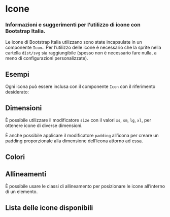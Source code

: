 
<Meta title='Documentazione/Utilities/Icone' of={Icon} />

# Icone

### Informazioni e suggerimenti per l’utilizzo di icone con Bootstrap Italia.

Le icone di Bootstrap Italia utilizzano sono state incapsulate in un componente `Icon`..
Per l’utilizzo delle icone è necessario che la sprite nella cartella `dist/svg` sia raggiungibile (spesso non è necessario fare nulla, a meno di configurazioni personalizzate).

## Esempi

Ogni icona può essere inclusa con il componente `Icon` con il riferimento desiderato:

<Canvas>
  <Story id='componenti-icon--esempio-interattivo' />
</Canvas>

## Dimensioni

È possibile utilizzare il modificatore `size` con il valori `xs`, `sm`, `lg`, `xl`, per ottenere icone di diverse dimensioni.

<Canvas>
  <Story id='componenti-icon--esempio-dimensioni' />
</Canvas>

È anche possibile applicare il modificatore `padding` all’icona per creare un padding proporzionale alla dimensione dell’icona attorno ad essa.

<Canvas>
  <Story id='componenti-icon--esempio-padding' />
</Canvas>

## Colori

<Canvas>
  <Story id='componenti-icon--esempio-colori' />
</Canvas>

## Allineamenti

È possibile usare le classi di allineamento per posizionare le icone all’interno di un elemento.

<Canvas>
  <Story id='componenti-icon--esempio-allineamento' />
</Canvas>

## Lista delle icone disponibili

<Canvas withSource='none'>
  <Story id='componenti-icon--lista-icone' />
</Canvas>
